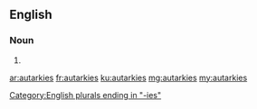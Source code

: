 ==English==

===Noun===
{{head|en|plural}}

# {{plural of|autarky|lang=en|nocat=1}}

[[Category:English plurals ending in "-ies"]]

[[ar:autarkies]]
[[fr:autarkies]]
[[ku:autarkies]]
[[mg:autarkies]]
[[my:autarkies]]